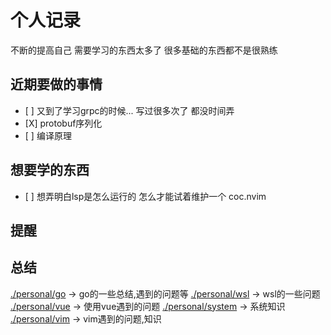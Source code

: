= 个人记录 =
不断的提高自己
需要学习的东西太多了 
很多基础的东西都不是很熟练

== 近期要做的事情 ==
* [ ] 又到了学习grpc的时候... 写过很多次了 都没时间弄
* [X] protobuf序列化
* [ ] 编译原理

== 想要学的东西 ==
* [ ] 想弄明白lsp是怎么运行的 怎么才能试着维护一个 coc.nvim

== 提醒 ==

== 总结 ==
[[./personal/go]] -> go的一些总结,遇到的问题等
[[./personal/wsl]] -> wsl的一些问题
[[./personal/vue]] -> 使用vue遇到的问题
[[./personal/system]] -> 系统知识
[[./personal/vim]] -> vim遇到的问题,知识
